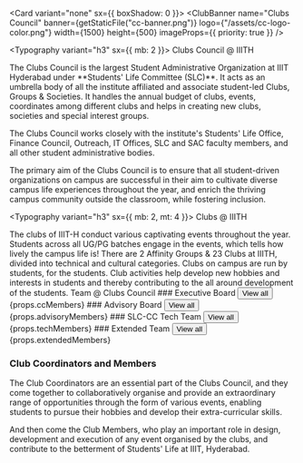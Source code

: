 



<Card variant="none" sx={{ boxShadow: 0 }}>
  <ClubBanner
    name="Clubs Council"
    banner={getStaticFile("cc-banner.png")}
    logo={"/assets/cc-logo-color.png"}
    width={1500}
    height={500}
    imageProps={{ priority: true }}
  />
</Card>

<Typography variant="h3" sx={{ mb: 2 }}>
  Clubs Council @ IIITH
</Typography>

<Typography variant="body">
The Clubs Council is the largest Student Administrative Organization at
IIIT Hyderabad under **Students' Life Committee (SLC)**. 
It acts as an umbrella body of all the institute affiliated and associate student-led Clubs, Groups & Societies.
It handles the annual budget of clubs, events, coordinates among different clubs and helps in creating new clubs, societies and special interest groups.

The Clubs Council works closely with the institute's Students' Life Office, Finance Council, Outreach, IT Offices, SLC and SAC faculty members, and all other student administrative bodies.

The primary aim of the Clubs Council is to ensure that all student-driven organizations on campus are successful in their aim to cultivate diverse campus life experiences throughout the year, and enrich the thriving campus community outside the classroom, while fostering inclusion.

</Typography>

<Box my={3}>
  <Grid container spacing={2}>
    <Grid item xs={12} md={4}>
      <Statistic
        color="success"
        icon="groups-3-outline-rounded"
        total={23 + "+"}
        title="Student Constituent Groups"
        sx={{ height: 200, p: 3 }}
      />
    </Grid>
    <Grid item xs={12} md={4}>
      <Statistic
        color="error"
        icon="school-outline-rounded"
        total={70 + "+"}
        title="Student Coordinators"
        sx={{ height: 200, p: 3 }}
      />
    </Grid>
    <Grid item xs={12} md={4}>
      <Statistic
        color="primary"
        icon="map-outline-rounded"
        total={350 + "+"}
        title="Organizing Team Members"
        sx={{ height: 200, p: 3 }}
      />
    </Grid>
  </Grid>
</Box>

<Typography variant="h3" sx={{ mb: 2, mt: 4 }}>
  Clubs @ IIITH
</Typography>

<Typography variant="body">
  The clubs of IIIT-H conduct various captivating events throughout the year.
  Students across all UG/PG batches engage in the events, which tells how lively
  the campus life is! There are 2 Affinity Groups & 23 Clubs at IIITH, divided
  into technical and cultural categories.
  <Box my={2} />
  Clubs on campus are run by students, for the students. Club activities help
  develop new hobbies and interests in students and thereby contributing to the
  all around development of the students.
</Typography>

<Box my={3}>
  <Grid container spacing={2}>
    <Grid item xs={12} md={4}>
      <Statistic
        color="info"
        icon="component-exchange"
        total={8}
        title="Technical Clubs"
        sx={{ height: 200, p: 3 }}
      />
    </Grid>
    <Grid item xs={12} md={4}>
      <Statistic
        color="warning"
        icon="music-note-rounded"
        total={16}
        title="Cultural Clubs"
        sx={{ height: 200, p: 3 }}
      />
    </Grid>
    <Grid item xs={12} md={4}>
      <Statistic
        color="secondary"
        icon="psychology-rounded"
        total={2}
        title="Affinity Groups"
        sx={{ height: 200, p: 3 }}
      />
    </Grid>
  </Grid>
</Box>

<Typography variant="h3" mt={5}>
  Team @ Clubs Council
</Typography>

<Stack direction="row" mb={2}>
  ### Executive Board
  <Box sx={{ flexGrow: 1 }} />
  <Button
    variant="none"
    color="secondary"
    component={Link}
    href="/clubs-council/cc-members"
  >
    <Typography variant="button" color="text.primary">
      View all
    </Typography>
    <Icon variant="chevron-right" />
  </Button>
</Stack>
{props.ccMembers}

<Stack direction="row" pt={2} mb={2} mt={3}>
  ### Advisory Board
  <Box sx={{ flexGrow: 1 }} />
  <Button
    variant="none"
    color="secondary"
    component={Link}
    href="/clubs-council/cc-members"
  >
    <Typography variant="button" color="text.primary">
      View all
    </Typography>
    <Icon variant="chevron-right" />
  </Button>
</Stack>
{props.advisoryMembers}

<Stack direction="row" pt={2} mb={2} mt={3}>
  ### SLC-CC Tech Team
  <Box sx={{ flexGrow: 1 }} />
  <Button
    variant="none"
    color="secondary"
    component={Link}
    href="/clubs-council/tech-members"
  >
    <Typography variant="button" color="text.primary">
      View all
    </Typography>
    <Icon variant="chevron-right" />
  </Button>
</Stack>
{props.techMembers}

<Stack direction="row" pt={2} mb={2} mt={3}>
  ### Extended Team
  <Box sx={{ flexGrow: 1 }} />
  <Button
    variant="none"
    color="secondary"
    component={Link}
    href="/clubs-council/cc-members"
  >
    <Typography variant="button" color="text.primary">
      View all
    </Typography>
    <Icon variant="chevron-right" />
  </Button>
</Stack>
{props.extendedMembers}

### Club Coordinators and Members

The Club Coordinators are an essential part of the Clubs Council, and they come together to collaboratively organise and provide an extraordinary range of opportunities through the form of various events, enabling students to pursue their hobbies and develop their extra-curricular skills.

And then come the Club Members, who play an important role in design, development and execution of any event organised by the clubs, and contribute to the betterment of Students' Life at IIIT, Hyderabad.

